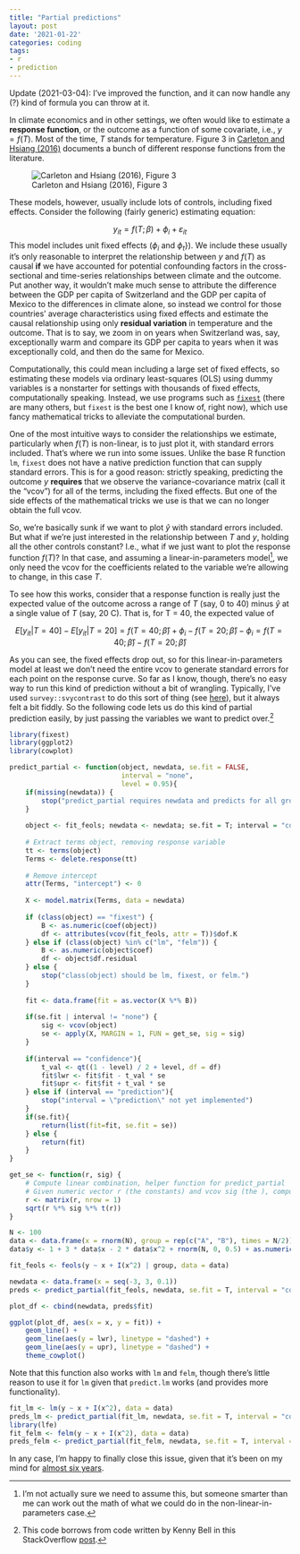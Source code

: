 ```yaml
---
title: "Partial predictions"
layout: post
date: '2021-01-22'
categories: coding
tags:
- r
- prediction
---
```


Update (2021-03-04): I've improved the function, and it can now handle any (?) kind of formula you can throw at it.

In climate economics and in other settings, we often would like to estimate a **response function**, or the outcome as a function of some covariate, i.e., $y = f(T)$. Most of the time, $T$ stands for temperature. Figure 3 in [Carleton and Hsiang (2016)](https://science.sciencemag.org/content/353/6304/aad9837) documents a bunch of different response functions from the literature.

![Carleton and Hsiang (2016), Figure 3](https://science.sciencemag.org/content/sci/353/6304/aad9837/F4.large.jpg?width=800&height=600&carousel=1)

These models, however, usually include lots of controls, including fixed effects. Consider the following (fairly generic) estimating equation:

$$y_{it} = f(T; \beta) + \phi_i + \varepsilon_{it}$$
This model includes unit fixed effects ($\phi_i$ and $\phi_t$}). We include these usually it's only reasonable to interpret the relationship between $y$ and $f(T)$ as causal **if** we have accounted for potential confounding factors in the cross-sectional and time-series relationships between climate and the outcome. Put another way, it wouldn't make much sense to attribute the difference between the GDP per capita of Switzerland and the GDP per capita of Mexico to the differences in climate alone, so instead we control for those countries' average characteristics using fixed effects and estimate the causal relationship using only **residual variation** in temperature and the outcome. That is to say, we zoom in on years when Switzerland was, say, exceptionally warm and compare its GDP per capita to years when it was exceptionally cold, and then do the same for Mexico.

Computationally, this could mean including a large set of fixed effects, so estimating these models via ordinary least-squares (OLS) using dummy variables is a nonstarter for settings with thousands of fixed effects, computationally speaking. Instead, we use programs such as [`fixest`](https://lrberge.github.io/fixest/) (there are many others, but `fixest` is the best one I know of, right now), which use fancy mathematical tricks to alleviate the computational burden. 

One of the most intuitive ways to consider the relationships we estimate, particularly when $f(T)$ is non-linear, is to just plot it, with standard errors included. That's where we run into some issues. Unlike the base R function `lm`, `fixest` does not have a native prediction function that can supply standard errors. This is for a good reason: strictly speaking, predicting the outcome $y$ **requires** that we observe the variance-covariance matrix (call it the "vcov") for all of the terms, including the fixed effects. But one of the side effects of the mathematical tricks we use is that we can no longer obtain the full vcov. 

So, we're basically sunk if we want to plot $\hat{y}$ with standard errors included. But what if we're just interested in the relationship between $T$ and $y$, holding all the other controls constant? I.e., what if we just want to plot the response function $f(T)$? In that case, and assuming a linear-in-parameters model^[I'm not actually sure we need to assume this, but someone smarter than me can work out the math of what we could do in the non-linear-in-parameters case.], we only need the vcov for the coefficients related to the variable we're allowing to change, in this case $T$. 

To see how this works, consider that a response function is really just the expected value of the outcome across a range of $T$ (say, 0 to 40) minus $\hat{y}$ at a single value of $T$ (say, 20 C). That is, for T = 40, the expected value of 

$$E[y_{it}|T=40] - E[y_{it}|T = 20] = f(T=40; \hat{\beta}) + \phi_i - f(T=20; \hat{\beta}) - \phi_i = f(T=40; \hat{\beta}) - f(T=20; \hat{\beta})$$

As you can see, the fixed effects drop out, so for this linear-in-parameters model at least we don't need the entire vcov to generate standard errors for each point on the response curve. So far as I know, though, there's no easy way to run this kind of prediction without a bit of wrangling. Typically, I've used `survey::svycontrast` to do this sort of thing (see [here](https://www.patrickbaylis.com/blog/2018-04-12-svycontrasts/)), but it always felt a bit fiddly. So the following code lets us do this kind of partial prediction easily, by just passing the variables we want to predict over.^[This code borrows from code written by Kenny Bell in this StackOverflow [post](https://stackoverflow.com/questions/30491545/predict-method-for-felm-from-lfe-package).]

```r
library(fixest)
library(ggplot2)
library(cowplot)

predict_partial <- function(object, newdata, se.fit = FALSE,
                            interval = "none",
                            level = 0.95){
    if(missing(newdata)) {
        stop("predict_partial requires newdata and predicts for all group effects = 0.")
    }
    
    object <- fit_feols; newdata <- newdata; se.fit = T; interval = "confidence"; level = 0.95
    
    # Extract terms object, removing response variable 
    tt <- terms(object)
    Terms <- delete.response(tt)
    
    # Remove intercept
    attr(Terms, "intercept") <- 0
    
    X <- model.matrix(Terms, data = newdata)
    
    if (class(object) == "fixest") {
        B <- as.numeric(coef(object))
        df <- attributes(vcov(fit_feols, attr = T))$dof.K
    } else if (class(object) %in% c("lm", "felm")) { 
        B <- as.numeric(object$coef)
        df <- object$df.residual
    } else {
        stop("class(object) should be lm, fixest, or felm.")
    }
    
    fit <- data.frame(fit = as.vector(X %*% B))
    
    if(se.fit | interval != "none") {
        sig <- vcov(object)
        se <- apply(X, MARGIN = 1, FUN = get_se, sig = sig)
    }
    
    if(interval == "confidence"){
        t_val <- qt((1 - level) / 2 + level, df = df)
        fit$lwr <- fit$fit - t_val * se
        fit$upr <- fit$fit + t_val * se
    } else if (interval == "prediction"){
        stop("interval = \"prediction\" not yet implemented")
    }
    if(se.fit){
        return(list(fit=fit, se.fit = se))
    } else {
        return(fit)
    }
}

get_se <- function(r, sig) {
    # Compute linear combination, helper function for predict_partial
    # Given numeric vector r (the constants) and vcov sig (the ), compute SE 
    r <- matrix(r, nrow = 1)
    sqrt(r %*% sig %*% t(r))
}

N <- 100
data <- data.frame(x = rnorm(N), group = rep(c("A", "B"), times = N/2))
data$y <- 1 + 3 * data$x - 2 * data$x^2 + rnorm(N, 0, 0.5) + as.numeric(data$group == "A") * 3

fit_feols <- feols(y ~ x + I(x^2) | group, data = data)

newdata <- data.frame(x = seq(-3, 3, 0.1))
preds <- predict_partial(fit_feols, newdata, se.fit = T, interval = "confidence")

plot_df <- cbind(newdata, preds$fit)

ggplot(plot_df, aes(x = x, y = fit)) + 
    geom_line() +
    geom_line(aes(y = lwr), linetype = "dashed") + 
    geom_line(aes(y = upr), linetype = "dashed") + 
    theme_cowplot()
```

Note that this function also works with `lm` and `felm`, though there's little reason to use it for `lm` given that `predict.lm` works (and provides more functionality).

```r
fit_lm <- lm(y ~ x + I(x^2), data = data)
preds_lm <- predict_partial(fit_lm, newdata, se.fit = T, interval = "confidence")
library(lfe)
fit_felm <- felm(y ~ x + I(x^2), data = data)
preds_felm <- predict_partial(fit_felm, newdata, se.fit = T, interval = "confidence")
```

In any case, I'm happy to finally close this issue, given that it's been on my mind for [almost six years](https://stackoverflow.com/questions/30491545/predict-method-for-felm-from-lfe-package).